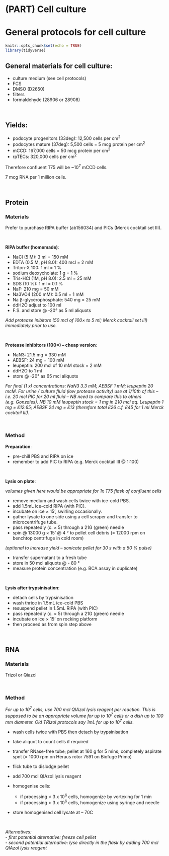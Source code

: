 # (PART) Cell culture {-}

# General protocols for cell culture

```r
knitr::opts_chunk$set(echo = TRUE)
library(tidyverse)

```

## General materials for cell culture:  

- culture medium (see cell protocols)  
- FCS  
- DMSO (D2650)  
- filters  
- formaldehyde (28906 or 28908)  

<br>

## Yields:  

- podocyte progenitors (33deg): 12,500 cells per cm<sup>2</sup>  
- podocytes mature (37deg): 5,500 cells = 5 mcg protein per cm<sup>2</sup> 
- mCCD: 167,000 cells = 50 mcg protein per cm<sup>2</sup>  
- rpTECs: 320,000 cells per cm<sup>2</sup>  

Therefore confluent T75 will be ~10<sup>7</sup> mCCD cells.  

7 mcg RNA per 1 million cells.  

<br>

## Protein

### Materials

Prefer to purchase RIPA buffer (ab156034) and PICs (Merck cocktail set III).  

<br>

**RIPA buffer (homemade)**:  

  - NaCl (5 M): 3 ml = 150 mM 
  - EDTA (0.5 M, pH 8.0): 400 mcl = 2 mM 
  - Triton-X 100: 1 ml = 1 % 
  - sodium deoxycholate: 1 g = 1 % 
  - Tris-HCl (1M, pH 8.0): 2.5 ml = 25 mM 
  - SDS (10 %): 1 ml = 0.1 % 
  - NaF: 210 mg = 50 mM 
  - Na3VO4 (200 mM): 0.5 ml = 1 mM 
  - Na β-glycerophosphate: 540 mg = 25 mM 
  - ddH2O adjust to 100 ml 
  - F.S. and store @ -20° as 5 ml aliquots
  
*Add protease inibitors (50 mcl of 100× to 5 ml; Merck cocktail set III) immediately prior to use.* 

<br>

**Protease inhibitors (100×) – cheap version**: 

  - NaN3: 21.5 mg = 330 mM 
  - AEBSF: 24 mg = 100 mM 
  - leupeptin: 200 mcl of 10 mM stock = 2 mM 
  - ddH2O to 1 ml 
  - store @ -20° as 65 mcl aliquots 

*For final (1 x) concentrations: NaN3 3.3 mM; AEBSF 1 mM; leupeptin 20 mcM. For urine / culture fluid (low protease activity) use at 1/10th of this – i.e. 20 mcl PIC for 20 ml fluid – NB need to compare this to others (e.g. Gonzales). NB 10 mM leupeptin stock = 1 mg in 210 mcl aq. Leupeptin 1 mg = £12.65; AEBSF 24 mg = £13 (therefore total £26 c.f. £45 for 1 ml Merck cocktail III).* 

<br>

### Method
  
**Preparation**:  

- pre-chill PBS and RIPA on ice 
- remember to add PIC to RIPA (e.g. Merck cocktail III @ 1:100) 

<br>

**Lysis on plate**:  

*volumes given here would be appropriate for 1x T75 flask of confluent cells*

- remove medium and wash cells twice with ice-cold PBS. 
- add 1.5mL ice-cold RIPA (with PIC). 
- incubate on ice × 15’, swirling occasionally. 
- gather lysate to one side using a cell scraper and transfer to microcentrifuge tube. 
- pass repeatedly (c. × 5) through a 21G (green) needle  
- spin @ 13000 g × 15’ @ 4 ° to pellet cell debris (= 12000 rpm on benchtop centrifuge in cold room)  

*(optional to increase yield – sonicate pellet for 30 s with a 50 % pulse)*

- transfer supernatant to a fresh tube
- store in 50 mcl aliquots @ - 80 °
- measure protein concentration (e.g. BCA assay in duplicate)

<br>

**Lysis after trypsinisation**:

- detach cells by trypsinisation
- wash thrice in 1.5mL ice-cold PBS
- resuspend pellet in 1.5mL RIPA (with PIC)
- pass repeatedly (c. × 5) through a 21G (green) needle
- incubate on ice × 15’ on rocking platform  
- then proceed as from spin step above   

<br>
  
## RNA

### Materials  

Trizol or Qiazol  

<br>

### Method

*For up to 10<sup>7</sup> cells, use 700 mcl QIAzol lysis reagent per reaction. This is supposed to be an appropriate volume for up to 10<sup>7</sup> cells or a dish up to 100 mm diameter. Old TRIzol protocols say 1mL for up to 10<sup>7</sup> cells.* 

- wash cells twice with PBS then detach by trypsinisation
- take aliquot to count cells if required

- transfer RNase-free tube; pellet at 160 g for 5 mins; completely aspirate spnt (= 1000 rpm on Heraus rotor 7591 on Biofuge Primo)

- flick tube to dislodge pellet
- add 700 mcl QIAzol lysis reagent
- homogenise cells:  
    - if processing < 3 x 10<sup>6</sup> cells, homogenize by vortexing for 1 min 
    - if processing > 3 x 10<sup>6</sup> cells, homogenize using syringe and needle 


- store homogenised cell lysate at – 70C

<br>

*Alternatives:*  
*- first potential alternative: freeze cell pellet*  
*- second potential alternative: lyse directly in the flask by adding 700 mcl QIAzol lysis reagent*  